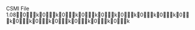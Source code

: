 CSMI File 1.08                                   0                                k              0                                k              0                                k              0                                k              0                                k              0                                k              0                                k              0                                k              0                                k              0                                k              0                                k              0                                k              0                                k              0                                k              0                                k           